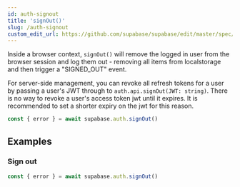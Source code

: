 ```yaml
---
id: auth-signout
title: 'signOut()'
slug: /auth-signout
custom_edit_url: https://github.com/supabase/supabase/edit/master/spec/supabase_js_v2_legacy.yml
---
```



Inside a browser context, `signOut()` will remove the logged in user from the browser session
and log them out - removing all items from localstorage and then trigger a "SIGNED_OUT" event.

For server-side management, you can revoke all refresh tokens for a user by passing a user's JWT through to `auth.api.signOut(JWT: string)`.
There is no way to revoke a user's access token jwt until it expires. It is recommended to set a shorter expiry on the jwt for this reason.

```js
const { error } = await supabase.auth.signOut()
```

## Examples

### Sign out

```js
const { error } = await supabase.auth.signOut()
```
